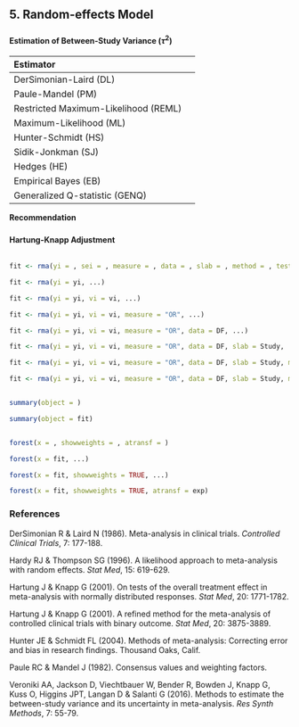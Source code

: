 ## **5. Random-effects Model**
###
#### **Estimation of Between-Study Variance ($\tau^2$)**
|Estimator||
|:--|:--|
|DerSimonian-Laird (DL)|
|Paule-Mandel (PM)|
|Restricted Maximum-Likelihood (REML)|
|Maximum-Likelihood (ML)|
|Hunter-Schmidt (HS)|
|Sidik-Jonkman (SJ)|
|Hedges (HE)|
|Empirical Bayes (EB)|
|Generalized Q-statistic (GENQ)|

**Recommendation**  


###
#### **Hartung-Knapp Adjustment**

```r

```
```r
fit <- rma(yi = , sei = , measure = , data = , slab = , method = , test = )
```
```r
fit <- rma(yi = yi, ...)
```
```r
fit <- rma(yi = yi, vi = vi, ...)
```
```r
fit <- rma(yi = yi, vi = vi, measure = "OR", ...)
```
```r
fit <- rma(yi = yi, vi = vi, measure = "OR", data = DF, ...)
```
```r
fit <- rma(yi = yi, vi = vi, measure = "OR", data = DF, slab = Study, ...)
```
```r
fit <- rma(yi = yi, vi = vi, measure = "OR", data = DF, slab = Study, method = "REML", ...)
```
```r
fit <- rma(yi = yi, vi = vi, measure = "OR", data = DF, slab = Study, method = "REML", test = "knha")
```

```r

```
```r
summary(object = )
```
```r
summary(object = fit)
```

```r

```
```r
forest(x = , showweights = , atransf = )
```
```r
forest(x = fit, ...)
```
```r
forest(x = fit, showweights = TRUE, ...)
```
```r
forest(x = fit, showweights = TRUE, atransf = exp)
```

### **References**  
DerSimonian R & Laird N (1986). Meta-analysis in clinical trials. *Controlled Clinical Trials*, 7: 177-188.  

Hardy RJ & Thompson SG (1996). A likelihood approach to meta-analysis with random effects. *Stat Med*, 15: 619-629.  

Hartung J & Knapp G (2001). On tests of the overall treatment effect in meta-analysis with normally distributed responses. *Stat Med*, 20: 1771-1782.  

Hartung J & Knapp G (2001). A refined method for the meta-analysis of controlled clinical trials with binary outcome. *Stat Med*, 20: 3875-3889.  

Hunter JE & Schmidt FL (2004). Methods of meta-analysis: Correcting error and bias in research findings. Thousand Oaks, Calif.  

Paule RC & Mandel J (1982). Consensus values and weighting factors.   

Veroniki AA, Jackson D, Viechtbauer W, Bender R, Bowden J, Knapp G, Kuss O, Higgins JPT, Langan D & Salanti G (2016). Methods to estimate the between-study variance and its uncertainty in meta-analysis. *Res Synth Methods*, 7: 55-79. 
